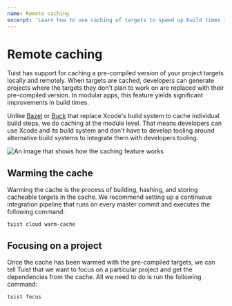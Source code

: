 ```yaml
---
name: Remote caching
excerpt: 'Learn how to use caching of targets to speed up build times in your projects.'
---
```


# Remote caching

Tuist has support for caching a pre-compiled version of your project targets locally and remotely.
When targets are cached, developers can generate projects where the targets they don't plan to work on are replaced with their pre-compiled version.
In modular apps, this feature yields significant improvements in build times.

Unlike [Bazel](https://bazel.build/) or [Buck](https://buck.build/) that replace Xcode's build system to cache individual build steps,
we do caching at the module level. That means developers can use Xcode and its build system and don't have to develop tooling around alternative build systems to integrate them with developers tooling.

![An image that shows how the caching feature works](cache.png)

## Warming the cache

Warming the cache is the process of building, hashing, and storing cacheable targets in the cache.
We recommend setting up a continuous integration pipeline that runs on every master commit and executes the following command:

```
tuist cloud warm-cache
```

## Focusing on a project

Once the cache has been warmed with the pre-compiled targets,
we can tell Tuist that we want to focus on a particular project and get the dependencies from the cache.
All we need to do is run the following command:

```
tuist focus
```
